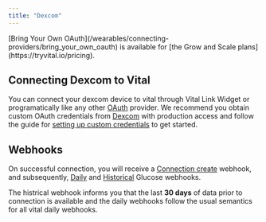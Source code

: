 ```yaml
---
title: "Dexcom"
---
```


<Info>
[Bring Your Own OAuth](/wearables/connecting-providers/bring_your_own_oauth) is available for [the Grow and Scale plans](https://tryvital.io/pricing).
</Info>

## Connecting Dexcom to Vital

You can connect your dexcom device to vital through Vital Link Widget or programatically like any 
other [OAuth](/api-reference/link/link-oauth-provider) provider.
We recommend you obtain custom OAuth credentials from [Dexcom](https://developer.dexcom.com) with production access and follow the guide
for [setting up custom credentials](/wearables/connecting-providers/bring_your_own_oauth) to get started.

## Webhooks

On successful connection, you will receive a [Connection create](/event-catalog/provider.connection.created) webhook, 
and subsequently, [Daily](/event-catalog/daily.data.glucose.created) and [Historical](/event-catalog/historical.data.glucose.created) Glucose webhooks.

The histrical webhook informs you that the last **30 days** of data prior to connection is available and the daily webhooks follow the usual semantics
for all vital daily webhooks.
